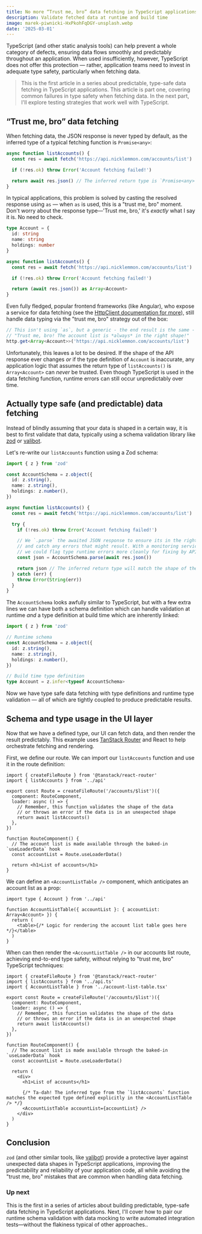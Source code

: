 ```yaml
---
title: No more “Trust me, bro” data fetching in TypeScript applications
description: Validate fetched data at runtime and build time
image: marek-piwnicki-HxPkohFqDGY-unsplash.webp
date: '2025-03-01'
---
```


TypeScript (and other static analysis tools) can help prevent a whole category
of defects, ensuring data flows smoothly and predictably throughout an
application. When used insufficiently, however, TypeScript does not offer this
protection &mdash; rather, application teams need to invest in adequate type
safety, particularly when fetching data.

> This is the first article in a series about predictable, type-safe data
> fetching in TypeScript applications. This article is part one, covering common
> failures in type safety when fetching data. In the next part, I'll explore
> testing strategies that work well with TypeScript.

## “Trust me, bro” data fetching

When fetching data, the JSON response is never typed by default, as the inferred
type of a typical fetching function is `Promise<any>`:

```ts
async function listAccounts() {
  const res = await fetch('https://api.nicklemmon.com/accounts/list')

  if (!res.ok) throw Error('Account fetching failed!')

  return await res.json() // The inferred return type is `Promise<any>`
}
```

In typical applications, this problem is solved by casting the resolved response
using `as` &mdash; when `as` is used, this is a "trust me, bro" moment. Don't
worry about the response type—'Trust me, bro,' it's _exactly_ what I say it is.
No need to check.

```ts
type Account = {
  id: string
  name: string
  holdings: number
}

async function listAccounts() {
  const res = await fetch('https://api.nicklemmon.com/accounts/list')

  if (!res.ok) throw Error('Account fetching failed!')

  return (await res.json()) as Array<Account>
}
```

Even fully fledged, popular frontend frameworks (like Angular), who expose a
service for data fetching (see the
[HttpClient documentation for more](https://angular.dev/guide/http/making-requests#fetching-json-data)),
still handle data typing via the "trust me, bro" strategy out of the box:

```ts
// This isn't using `as`, but a generic - the end result is the same - the shape of the data is not validated at runtime but is assumed!
// "Trust me, bro! The account list is *always* in the right shape!"
http.get<Array<Account>>('https://api.nicklemmon.com/accounts/list')
```

Unfortunately, this leaves a lot to be desired. If the shape of the API response
ever changes _or_ if the type definition of `Account` is inaccurate, any
application logic that assumes the return type of `listAccounts()` is
`Array<Account>` can _never_ be trusted. Even though TypeScript is used in the
data fetching function, runtime errors can still occur unpredictably over time.

## Actually type safe (and predictable) data fetching

Instead of blindly assuming that your data is shaped in a certain way, it is
best to first validate that data, typically using a schema validation library
like [zod](https://zod.dev/) or [valibot](https://valibot.dev/).

Let's re-write our `listAccounts` function using a Zod schema:

```ts
import { z } from 'zod'

const AccountSchema = z.object({
  id: z.string(),
  name: z.string(),
  holdings: z.number(),
})

async function listAccounts() {
  const res = await fetch('https://api.nicklemmon.com/accounts/list')

  try {
    if (!res.ok) throw Error('Account fetching failed!')

    // We `.parse` the awaited JSON response to ensure its in the right shape,
    // and catch any errors that might result. With a monitoring service in place,
    // we could flag type runtime errors more cleanly for fixing by API teams.
    const json = AccountSchema.parse(await res.json())

    return json // The inferred return type will match the shape of the `AccountSchema`
  } catch (err) {
    throw Error(String(err))
  }
}
```

The `AccountSchema` looks awfully similar to TypeScript, but with a few extra
lines we can have both a schema definition which can handle validation at
runtime _and_ a type definition at build time which are inherently linked:

```ts
import { z } from 'zod'

// Runtime schema
const AccountSchema = z.object({
  id: z.string(),
  name: z.string(),
  holdings: z.number(),
})

// Build time type definition
type Account = z.infer<typeof AccountSchema>
```

Now we have type safe data fetching with type definitions and runtime type
validation &mdash; all of which are tightly coupled to produce predictable
results.

## Schema and type usage in the UI layer

Now that we have a defined type, our UI can fetch data, and then render the
result predictably. This example uses
[TanStack Router](https://tanstack.com/router/latest) and React to help
orchestrate fetching and rendering.

First, we define our route. We can import our `listAccounts` function and use it
in the route definition:

```tsx
import { createFileRoute } from '@tanstack/react-router'
import { listAccounts } from '../api'

export const Route = createFileRoute('/accounts/$list')({
  component: RouteComponent,
  loader: async () => {
    // Remember, this function validates the shape of the data
    // or throws an error if the data is in an unexpected shape
    return await listAccounts()
  },
})

function RouteComponent() {
  // The account list is made available through the baked-in `useLoaderData` hook
  const accountList = Route.useLoaderData()

  return <h1>List of accounts</h1>
}
```

We can define an `<AccountListTable />` component, which anticipates an account
list as a prop:

```tsx
import type { Account } from '../api'

function AccountListTable({ accountList }: { accountList: Array<Account> }) {
  return (
    <table>{/* Logic for rendering the account list table goes here */}</table>
  )
}
```

When can then render the `<AccountListTable />` in our accounts list route,
achieving end-to-end type safety, without relying to "trust me, bro" TypeScript
techniques:

```tsx
import { createFileRoute } from '@tanstack/react-router'
import { listAccounts } from '../api.ts'
import { AccountListTable } from '../account-list-table.tsx'

export const Route = createFileRoute('/accounts/$list')({
  component: RouteComponent,
  loader: async () => {
    // Remember, this function validates the shape of the data
    // or throws an error if the data is in an unexpected shape
    return await listAccounts()
  },
})

function RouteComponent() {
  // The account list is made available through the baked-in `useLoaderData` hook
  const accountList = Route.useLoaderData()

  return (
    <div>
      <h1>List of accounts</h1>

      {/* Ta-dah! The inferred type from the `listAccounts` function matches the expected type defined explicitly in the <AccountListTable /> */}
      <AccountListTable accountList={accountList} />
    </div>
  )
}
```

## Conclusion

`zod` (and other similar tools, like [valibot](https://valibot.dev)) provide a
protective layer against unexpected data shapes in TypeScript applications,
improving the predictability and reliability of your application code, all while
avoiding the "trust me, bro" mistakes that are common when handling data
fetching.

### Up next

This is the first in a series of articles about building predictable, type-safe
data fetching in TypeScript applications. Next, I'll cover how to pair our
runtime schema validation with data mocking to write automated integration
tests—without the flakiness typical of other approaches..
